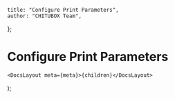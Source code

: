 
	title: "Configure Print Parameters",
	author: "CHITUBOX Team",
};

# Configure Print Parameters

	<DocsLayout meta={meta}>{children}</DocsLayout>
);
